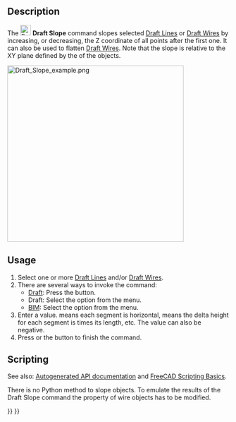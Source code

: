 <languages/>
<translate>

<!--T:9-->
{{Docnav
|[[Draft_Draft2Sketch|Draft2Sketch]]
|[[Draft_FlipDimension|FlipDimension]]
|[[Draft_Workbench|Draft]]
|IconL=Draft_Draft2Sketch.svg
|IconR=Draft_FlipDimension.svg
|IconC=Workbench_Draft.svg
}}

<!--T:1-->
{{GuiCommand
|Name=Draft Slope
|MenuLocation=Modification → Set slope<br>Utils → Set slope
|Workbenches=[[Draft_Workbench|Draft]], [[BIM_Workbench|BIM]]
|Version=0.17
}}

==Description== <!--T:12--> 

<!--T:2-->
The [[Image:Draft_Slope.svg|24px]] '''Draft Slope''' command slopes selected [[Draft_Line|Draft Lines]] or [[Draft_Wire|Draft Wires]] by increasing, or decreasing, the Z coordinate of all points after the first one. It can also be used to flatten [[Draft_Wire|Draft Wires]]. Note that the slope is relative to the XY plane defined by the {{PropertyData|Placement}} of the objects.

</translate>
[[Image:Draft_Slope_example.png|400px]]
<translate>
<!--T:6-->
{{Caption|On the left a horizontal Draft Line. On the right the same line with a slope value of 1 (angle is 45°)}}

==Usage== <!--T:13--> 

<!--T:4-->
# Select one or more [[Draft_Line|Draft Lines]] and/or [[Draft_Wire|Draft Wires]].
# There are several ways to invoke the command:
#* [[Draft_Workbench|Draft]]: Press the {{Button|[[Image:Draft_Slope.svg|16px]] [[Draft_Slope|Set slope]]}} button.
#* Draft: Select the {{MenuCommand|Modification → [[Image:Draft_Slope.svg|16px]] Set slope}} option from the menu.
#* [[BIM_Workbench|BIM]]: Select the {{MenuCommand|Utils → [[Image:Draft_Slope.svg|16px]] Set slope}} option from the menu.
# Enter a {{MenuCommand|Slope}} value. {{Value|0}} means each segment is horizontal, {{Value|0.5}} means the delta height for each segment is {{Value|0.5}} times its length, etc. The value can also be negative.
# Press {{KEY|Enter}} or the {{Button|OK}} button to finish the command.

==Scripting== <!--T:14-->

<!--T:15-->
See also: [https://freecad.github.io/SourceDoc/ Autogenerated API documentation] and [[FreeCAD Scripting Basics|FreeCAD Scripting Basics]].

<!--T:16-->
There is no Python method to slope objects. To emulate the results of the Draft Slope command the {{incode|Points}} property of wire objects has to be modified.


<!--T:8-->
{{Docnav
|[[Draft_Draft2Sketch|Draft2Sketch]]
|[[Draft_FlipDimension|FlipDimension]]
|[[Draft_Workbench|Draft]]
|IconL=Draft_Draft2Sketch.svg
|IconR=Draft_FlipDimension.svg
|IconC=Workbench_Draft.svg
}}

</translate>
{{Draft Tools navi{{#translation:}}}}
{{Userdocnavi{{#translation:}}}}